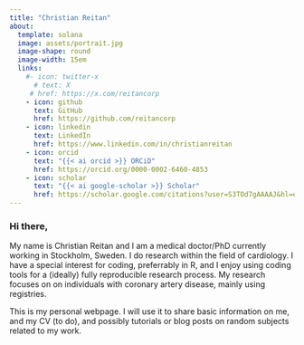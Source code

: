 ```yaml
---
title: "Christian Reitan"
about:
  template: solana
  image: assets/portrait.jpg
  image-shape: round
  image-width: 15em
  links:
    #- icon: twitter-x
      # text: X
     # href: https://x.com/reitancorp
    - icon: github
      text: GitHub
      href: https://github.com/reitancorp
    - icon: linkedin
      text: LinkedIn
      href: https://www.linkedin.com/in/christianreitan
    - icon: orcid
      text: "{{< ai orcid >}} ORCiD"
      href: https://orcid.org/0000-0002-6460-4853
    - icon: scholar
      text: "{{< ai google-scholar >}} Scholar"
      href: https://scholar.google.com/citations?user=S3TOd7gAAAAJ&hl=en&oi=ao
---
```


### Hi there,

My name is Christian Reitan and I am a medical doctor/PhD currently working in Stockholm, Sweden. I do research within the field of cardiology. I have a special interest for coding, preferrably in R, and I enjoy using coding tools for a (ideally) fully reproducible research process. My research focuses on on individuals with coronary artery disease, mainly using registries.

This is my personal webpage. I will use it to share basic information on me, and my CV (to do), and possibly tutorials or blog posts on random subjects related to my work.
